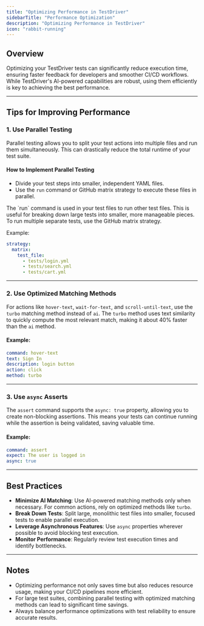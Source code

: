 ```yaml
---
title: "Optimizing Performance in TestDriver"
sidebarTitle: "Performance Optimization"
description: "Optimizing Performance in TestDriver"
icon: "rabbit-running"
---
```


## Overview
Optimizing your TestDriver tests can significantly reduce execution time, ensuring faster feedback for developers and smoother CI/CD workflows. While TestDriver's AI-powered capabilities are robust, using them efficiently is key to achieving the best performance.

---

## Tips for Improving Performance

### 1. Use Parallel Testing
Parallel testing allows you to split your test actions into multiple files and run them simultaneously. This can drastically reduce the total runtime of your test suite.

#### How to Implement Parallel Testing
- Divide your test steps into smaller, independent YAML files.
- Use the `run` command or GitHub matrix strategy to execute these files in parallel.

<Warning>
  The `run` command is used in your test files to run other test files. This is useful for breaking down large tests into smaller, more manageable pieces. To run multiple separate tests, use the GitHub matrix strategy.
</Warning>

Example:
```yaml
strategy:
  matrix:
    test_file: 
      - tests/login.yml
      - tests/search.yml
      - tests/cart.yml
```

---

### 2. Use Optimized Matching Methods
For actions like `hover-text`, `wait-for-text`, and `scroll-until-text`, use the `turbo` matching method instead of `ai`. The `turbo` method uses text similarity to quickly compute the most relevant match, making it about 40% faster than the `ai` method.

#### Example:
```yaml
command: hover-text
text: Sign In
description: login button
action: click
method: turbo
```

---

### 3. Use `async` Asserts
The `assert` command supports the `async: true` property, allowing you to create non-blocking assertions. This means your tests can continue running while the assertion is being validated, saving valuable time.

#### Example:
```yaml
command: assert
expect: The user is logged in
async: true
```

---

## Best Practices
- **Minimize AI Matching**: Use AI-powered matching methods only when necessary. For common actions, rely on optimized methods like `turbo`.
- **Break Down Tests**: Split large, monolithic test files into smaller, focused tests to enable parallel execution.
- **Leverage Asynchronous Features**: Use `async` properties wherever possible to avoid blocking test execution.
- **Monitor Performance**: Regularly review test execution times and identify bottlenecks.

---

## Notes
- Optimizing performance not only saves time but also reduces resource usage, making your CI/CD pipelines more efficient.
- For large test suites, combining parallel testing with optimized matching methods can lead to significant time savings.
- Always balance performance optimizations with test reliability to ensure accurate results.

